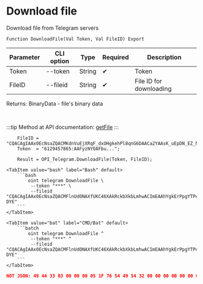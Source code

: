 ﻿---
sidebar_position: 5
---


# Download file
 Download file from Telegram servers



`Function DownloadFile(Val Token, Val FileID) Export`

  | Parameter | CLI option | Type | Required | Description |
  |-|-|-|-|-|
  | Token | --token | String | &#x2714; | Token |
  | FileID | --fileid | String | &#x2714; | File ID for downloading |

  
  Returns:  BinaryData - file's binary data

<br/>

:::tip
Method at API documentation: [getFile](https://core.telegram.org/bots/api#getfile)
:::
<br/>


```bsl title="1C:Enterprise/OneScript code example"
    FileID = "CQACAgIAAx0EcNsaZQACMKdnVuEjXRqF_dxOHgkehPl8qnG6DAACa2YAAsK_uEpDN_EZ_Nq5aDYE";
    Token  = "6129457865:AAFyzNYOAFbu...";

    Result = OPI_Telegram.DownloadFile(Token, FileID);
```
 

 <Tabs>
  
    <TabItem value="bash" label="Bash" default>
        ```bash
            oint telegram DownloadFile \
             --token "***" \
             --fileid "CQACAgIAAx0EcNsaZQACMFlnUdONAXfUKC46XAkRckbXkbLmhwACImEAAhYgkErPpgYTPeOS-DYE"
        ```
    </TabItem>
  
    <TabItem value="bat" label="CMD/Bat" default>
        ```batch
            oint telegram DownloadFile ^
             --token "***" ^
             --fileid "CQACAgIAAx0EcNsaZQACMFlnUdONAXfUKC46XAkRckbXkbLmhwACImEAAhYgkErPpgYTPeOS-DYE"
        ```
    </TabItem>
</Tabs>


```json title="Result"
NOT JSON: 49 44 33 03 00 00 00 05 1F 76 54 49 54 32 00 00 00 0B 00 00 01 FF FE 44 00 6F 00 67 00 73 00 54 50 45 31 00 00 00 15 00 00 01 FF FE 4D 00 6F 00 74 00 6F 00 72 00 68 00 65 00 61 00 64 00 54 59…
```
